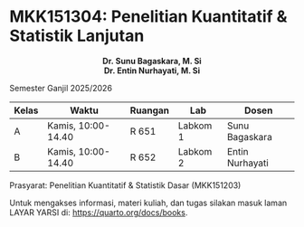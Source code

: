 # MKK151304: Penelitian Kuantitatif & Statistik Lanjutan {.unnumbered}

::: {style="text-align: center;"}
**Dr. Sunu Bagaskara, M. Si**\
**Dr. Entin Nurhayati, M. Si**
:::

Semester Ganjil 2025/2026

| Kelas | Waktu              | Ruangan | Lab      | Dosen           |
|-------|--------------------|---------|----------|-----------------|
| A     | Kamis, 10:00-14.40 | R 651   | Labkom 1 | Sunu Bagaskara  |
| B     | Kamis, 10:00-14.40 | R 652   | Labkom 2 | Entin Nurhayati |

Prasyarat: Penelitian Kuantitatif & Statistik Dasar (MKK151203)

Untuk mengakses informasi, materi kuliah, dan tugas silakan masuk laman LAYAR YARSI di: <https://quarto.org/docs/books>.
